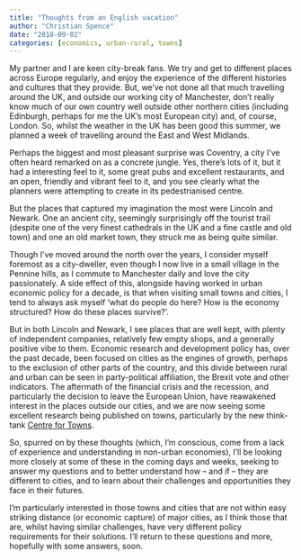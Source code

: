 ```yaml
---
title: "Thoughts from an English vacation"
author: "Christian Spence"
date: "2018-09-02"
categories: [economics, urban-rural, towns]
---
```


My partner and I are keen city-break fans. We try and get to different places across Europe regularly, and enjoy the experience of the different histories and cultures that they provide. But, we’ve not done all that much travelling around the UK, and outside our working city of Manchester, don’t really know much of our own country well outside other northern cities (including Edinburgh, perhaps for me the UK’s most European city) and, of course, London. So, whilst the weather in the UK has been good this summer, we planned a week of travelling around the East and West Midlands.

Perhaps the biggest and most pleasant surprise was Coventry, a city I’ve often heard remarked on as a concrete jungle. Yes, there’s lots of it, but it had a interesting feel to it, some great pubs and excellent restaurants, and an open, friendly and vibrant feel to it, and you see clearly what the planners were attempting to create in its pedestrianised centre.

But the places that captured my imagination the most were Lincoln and Newark. One an ancient city, seemingly surprisingly off the tourist trail (despite one of the very finest cathedrals in the UK and a fine castle and old town) and one an old market town, they struck me as being quite similar.

Though I’ve moved around the north over the years, I consider myself foremost as a city-dweller, even though I now live in a small village in the Pennine hills, as I commute to Manchester daily and love the city passionately. A side effect of this, alongside having worked in urban economic policy for a decade, is that when visiting small towns and cities, I tend to always ask myself ‘what do people do here? How is the economy structured? How do these places survive?’.

But in both Lincoln and Newark, I see places that are well kept, with plenty of independent companies, relatively few empty shops, and a generally positive vibe to them. Economic research and development policy has, over the past decade, been focused on cities as the engines of growth, perhaps to the exclusion of other parts of the country, and this divide between rural and urban can be seen in party-political affiliation, the Brexit vote and other indicators. The aftermath of the financial crisis and the recession, and particularly the decision to leave the European Union, have reawakened interest in the places outside our cities, and we are now seeing some excellent research being published on towns, particularly by the new think-tank [Centre for Towns](http://www.centrefortowns.org/).

So, spurred on by these thoughts (which, I’m conscious, come from a lack of experience and understanding in non-urban economies), I’ll be looking more closely at some of these in the coming days and weeks, seeking to answer my questions and to better understand how – and if – they are different to cities, and to learn about their challenges and opportunities they face in their futures.

I’m particularly interested in those towns and cities that are not within easy striking distance (or economic capture) of major cities, as I think those that are, whilst having similar challenges, have very different policy requirements for their solutions. I’ll return to these questions and more, hopefully with some answers, soon.